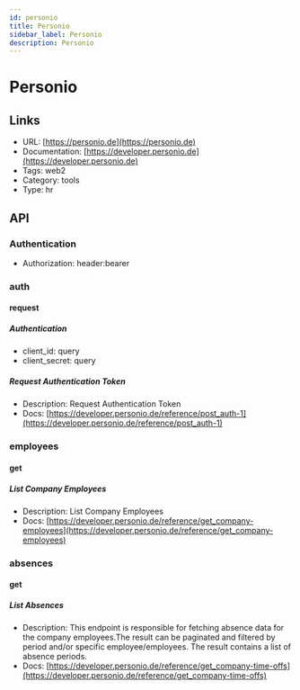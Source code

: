 ```yaml
---
id: personio
title: Personio
sidebar_label: Personio
description: Personio
---
```


# Personio

## Links

* URL: [https://personio.de](https://personio.de)
* Documentation: [https://developer.personio.de](https://developer.personio.de)
* Tags: web2
* Category: tools
* Type: hr

## API

### Authentication

* Authorization: header:bearer

### auth

#### request

##### Authentication

* client_id: query
* client_secret: query

##### Request Authentication Token

* Description: Request Authentication Token
* Docs: [https://developer.personio.de/reference/post_auth-1](https://developer.personio.de/reference/post_auth-1)

### employees

#### get

##### List Company Employees

* Description: List Company Employees
* Docs: [https://developer.personio.de/reference/get_company-employees](https://developer.personio.de/reference/get_company-employees)

### absences

#### get

##### List Absences

* Description: This endpoint is responsible for fetching absence data for the company employees.The result can be paginated and filtered by period and/or specific employee/employees. The result contains a list of absence periods.
* Docs: [https://developer.personio.de/reference/get_company-time-offs](https://developer.personio.de/reference/get_company-time-offs)
